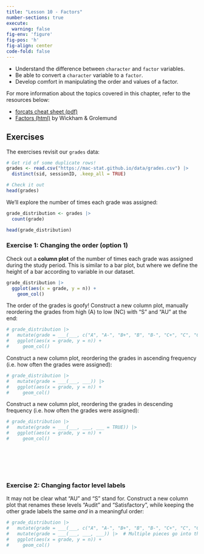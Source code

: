 ```yaml
---
title: "Lesson 10 - Factors"
number-sections: true
execute: 
  warning: false
fig-env: 'figure'
fig-pos: 'h'
fig-align: center
code-fold: false
---
```


::: {.callout-caution title="Learning Goals"}
-   Understand the difference between `character` and `factor` variables.
-   Be able to convert a `character` variable to a `factor`.
-   Develop comfort in manipulating the order and values of a factor.
:::

::: {.callout-note title="Additional Resources"}
For more information about the topics covered in this chapter, refer to the resources below:

-   [forcats cheat sheet (pdf)](https://github.com/rstudio/cheatsheets/raw/main/factors.pdf)
-   [Factors (html)](https://r4ds.hadley.nz/factors) by Wickham & Grolemund


:::

## Exercises

The exercises revisit our `grades` data:

```r
# Get rid of some duplicate rows!
grades <- read.csv("https://mac-stat.github.io/data/grades.csv") |> 
  distinct(sid, sessionID, .keep_all = TRUE)

# Check it out
head(grades)
```

We'll explore the number of times each grade was assigned:

```r
grade_distribution <- grades |> 
  count(grade)

head(grade_distribution)
```

### Exercise 1: Changing the order (option 1) {.unnumbered}

Check out a **column plot** of the number of times each grade was assigned during the study period. This is similar to a bar plot, but where we define the height of a bar according to variable in our dataset.

```r
grade_distribution |> 
  ggplot(aes(x = grade, y = n)) +
    geom_col()
```

The order of the grades is goofy! Construct a new column plot, manually reordering the grades from high (A) to low (NC) with "S" and "AU" at the end:

```r
# grade_distribution |>
#   mutate(grade = ___(___, c("A", "A-", "B+", "B", "B-", "C+", "C", "C-", "D+", "D", "D-", "NC", "S", "AU"))) |>
#   ggplot(aes(x = grade, y = n)) +
#     geom_col()
```

Construct a new column plot, reordering the grades in ascending frequency (i.e. how often the grades were assigned):

```r
# grade_distribution |>
#   mutate(grade = ___(___, ___)) |>
#   ggplot(aes(x = grade, y = n)) +
#     geom_col()
```

Construct a new column plot, reordering the grades in descending frequency (i.e. how often the grades were assigned):

```r
# grade_distribution |>
#   mutate(grade = ___(___, ___, ___ = TRUE)) |>
#   ggplot(aes(x = grade, y = n)) +
#     geom_col()
```

\
\
\
\

### Exercise 2: Changing factor level labels {.unnumbered}

It may not be clear what "AU" and "S" stand for. Construct a new column plot that renames these levels "Audit" and "Satisfactory", while keeping the other grade labels the same *and* in a meaningful order:

```r
# grade_distribution |>
#   mutate(grade = ___(___, c("A", "A-", "B+", "B", "B-", "C+", "C", "C-", "D+", "D", "D-", "NC", "S", "AU"))) |>
#   mutate(grade = ___(___, ___, ___)) |>  # Multiple pieces go into the last 2 blanks
#   ggplot(aes(x = grade, y = n)) +
#     geom_col()
```

\
\
\
\
